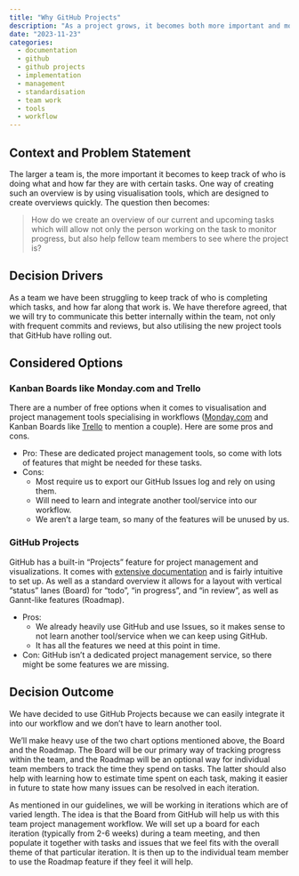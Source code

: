 ```yaml
---
title: "Why GitHub Projects"
description: "As a project grows, it becomes both more important and more difficult to keep track of where the project is at.  This can be helped by using visualisation and project management tools like GitHub Projects."
date: "2023-11-23"
categories:
  - documentation
  - github
  - github projects
  - implementation
  - management
  - standardisation
  - team work
  - tools
  - workflow
---
```


<!--TODO #36 docs: Update 'Why GitHub Projects' with Benefits and Drawbacks -->

## Context and Problem Statement

The larger a team is, the more important it becomes to keep track of who is doing what and how far they are with certain tasks. One way of creating such an overview is by using visualisation tools, which are designed to create overviews quickly. The question then becomes:

> How do we create an overview of our current and upcoming tasks which will allow not only the person working on the task to monitor progress, but also help fellow team members to see where the project is?

## Decision Drivers

As a team we have been struggling to keep track of who is completing which tasks, and how far along that work is. We have therefore agreed, that we will try to communicate this better internally within the team, not only with frequent commits and reviews, but also utilising the new project tools that GitHub have rolling out. 

## Considered Options

### Kanban Boards like Monday.com and Trello

There are a number of free options when it comes to visualisation and project management tools specialising in workflows ([Monday.com](https://monday.com/) and Kanban Boards like [Trello](https://trello.com) to mention a couple). Here are some pros and cons.

- Pro: These are dedicated project management tools, so come with lots of features that might be needed for these tasks. 
- Cons: 
    - Most require us to export our GitHub Issues log and rely on using them.
    - Will need to learn and integrate another tool/service into our workflow.
    - We aren't a large team, so many of the features will be unused by us.

### GitHub Projects


GitHub has a built-in "Projects" feature for project management and visualizations. It comes with [extensive documentation](https://docs.github.com/en/issues/planning-and-tracking-with-projects) and is fairly intuitive to set up. As well as a standard overview it allows for a layout with vertical "status" lanes (Board) for "todo", "in progress", and "in review", as well as Gannt-like features (Roadmap).

- Pros:
    - We already heavily use GitHub and use Issues, so it makes sense to not learn another tool/service when we can keep using GitHub.
    - It has all the features we need at this point in time.
- Con: GitHub isn't a dedicated project management service, so there might be some features we are missing.

## Decision Outcome

We have decided to use GitHub Projects because we can easily integrate it into our workflow and we don't have to learn another tool.

We'll make heavy use of the two chart options mentioned above, the Board and the Roadmap. The Board will be our primary way of tracking progress within the team, and the Roadmap will be an optional way for individual team members to track the time they spend on tasks. The latter should also help with learning how to estimate time spent on each task, making it easier in future to state how many issues can be resolved in each iteration.

As mentioned in our guidelines, we will be working in iterations which are of varied length. The idea is that the Board from GitHub will help us with this team project management workflow. We will set up a board for each iteration (typically from 2-6 weeks) during a team meeting, and then populate it together with tasks and issues that we feel fits with the overall theme of that particular iteration. It is then up to the individual team member to use the Roadmap feature if they feel it will help.

<!--TODO link to section about teamwork and bi-weekly stand-ups-->